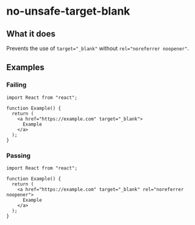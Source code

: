 # no-unsafe-target-blank

## What it does

Prevents the use of `target="_blank"` without `rel="noreferrer noopener"`.

## Examples

### Failing

```tsx
import React from "react";

function Example() {
  return (
    <a href="https://example.com" target="_blank">
      Example
    </a>
  );
}
```

### Passing

```tsx
import React from "react";

function Example() {
  return (
    <a href="https://example.com" target="_blank" rel="noreferrer noopener">
      Example
    </a>
  );
}
```
